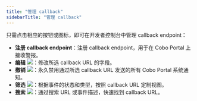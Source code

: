 ```yaml
---
title: "管理 callback"
sidebarTitle: "管理 callback"
---
```


只需点击相应的按钮或图标，即可在开发者控制台中管理 callback endpoint：

- **注册 callback endpoint**：注册 callback endpoint，用于在 Cobo Portal 上接收警报。
- **编辑** <img src="/cn/images/developer-console/icon_edit.svg" className="icon"></img>：修改所选 callback URL 的字段。
- **撤销** <img src="/cn/images/developer-console/icon_revoke.svg" className="icon"></img>：永久禁用通过所选 callback URL 发送的所有 Cobo Portal 系统通知。
- **筛选** <img src="/cn/images/developer-console/icon_filter.svg" className="icon"></img>：根据事件的状态和类型，按照 callback URL 定制视图。
- **搜索** <img src="/cn/images/developer-console/icon_search.svg" className="icon"></img>：通过搜索 URL 或事件描述，快速找到 callback URL。
